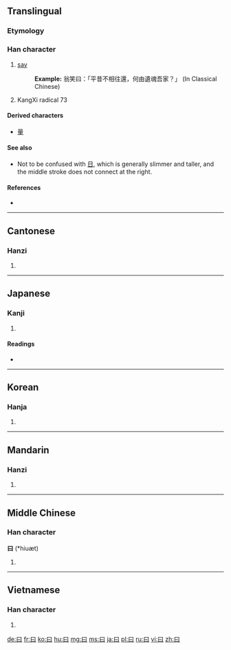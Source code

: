 {{also|日|臼|白}}
==Translingual==
{{stroke order|type=animate}}
===Etymology===
{{Han etyl}}
===Han character===
{{Han char|rn=73|rad=曰|as=00|sn=4|four=6010<sub>0</sub>|canj=日 (A), X日 (XA)|ids=⿴[[囗]][[一]]}}

# [[say]]
#: '''Example:''' 翁笑曰：「平昔不相往還，何由遺魂吾家？」 (In Classical Chinese)
# KangXi radical 73

====Derived characters====
* [[量]]

====See also====
* Not to be confused with [[日]], which is generally slimmer and taller, and the middle stroke does not connect at the right.

====References====
* {{Han ref|kx=0502.010|dkj=14278|dj=0872.300|hdz=21482.020|uh=66F0|ud=26352|bh=A4EA|bd=42218}}

----

==Cantonese==

===Hanzi===
{{yue-hanzi|jyut=|y=yeuk6, yut6}}

# {{defn|lang=yue|sort=曰00}}

----

==Japanese==

===Kanji===
{{ja-kanji|grade=9|rs=曰00}}

# {{defn|lang=ja|sort=曰00}}

====Readings====
* {{ja-readings|on=[[えつ]] (etsu)|kun=[[いう]] (iu), [[いわく]] (iwaku), [[のたまわく]] (notamawaku)}}

----

==Korean==

===Hanja===
{{ko-hanja|hangeul=왈|eumhun=|rv=wal|mr=wal|y=wal}}

# {{defn|lang=ko|sort=曰00}}

----

==Mandarin==

===Hanzi===
{{cmn-hanzi|pin=[[yuē]] ([[yue1]])|wg=yüeh<sup>1</sup>}}

# {{defn|lang=cmn|sort=曰00}}

----

==Middle Chinese==

===Han character===
'''曰''' (*hiuæt)<!--asterisk signifies that this is a reconstructed pronunciation-->

# {{defn|lang=zhx-mid|sort=曰00}}

----

==Vietnamese==

===Han character===
{{vi-hantu|[[viết]], [[vất]], [[vết]], [[vít]]|rs=曰00}}

# {{defn|lang=vi|sort=曰00}}

[[de:曰]]
[[fr:曰]]
[[ko:曰]]
[[hu:曰]]
[[mg:曰]]
[[ms:曰]]
[[ja:曰]]
[[pl:曰]]
[[ru:曰]]
[[vi:曰]]
[[zh:曰]]